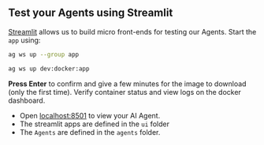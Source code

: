 ## Test your Agents using Streamlit

[Streamlit](https://streamlit.io/) allows us to build micro front-ends for testing our Agents. Start the `app` using:

<CodeGroup>

```bash terminal
ag ws up --group app
```

```bash shorthand
ag ws up dev:docker:app
```

</CodeGroup>

**Press Enter** to confirm and give a few minutes for the image to download (only the first time). Verify container status and view logs on the docker dashboard.

- Open [localhost:8501](http://localhost:8501) to view your AI Agent.
- The streamlit apps are defined in the `ui` folder
- The `Agents` are defined in the `agents` folder.
